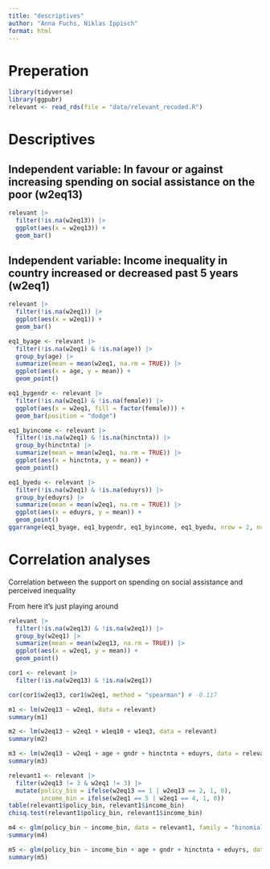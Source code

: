 ```yaml
---
title: "descriptives"
author: "Anna Fuchs, Niklas Ippisch"
format: html
---
```


# Preperation
```r
library(tidyverse)
library(ggpubr)
relevant <- read_rds(file = "data/relevant_recoded.R")
```


# Descriptives

## Independent variable: In favour or against increasing spending on social assistance on the poor (w2eq13)
```r
relevant |> 
  filter(!is.na(w2eq13)) |> 
  ggplot(aes(x = w2eq13)) +
  geom_bar()
```



## Independent variable: Income inequality in country increased or decreased past 5 years (w2eq1)
```r
relevant |> 
  filter(!is.na(w2eq1)) |> 
  ggplot(aes(x = w2eq1)) +
  geom_bar()
```

```r
eq1_byage <- relevant |> 
  filter(!is.na(w2eq1) & !is.na(age)) |> 
  group_by(age) |> 
  summarize(mean = mean(w2eq1, na.rm = TRUE)) |> 
  ggplot(aes(x = age, y = mean)) +
  geom_point()

eq1_bygendr <- relevant |> 
  filter(!is.na(w2eq1) & !is.na(female)) |> 
  ggplot(aes(x = w2eq1, fill = factor(female))) +
  geom_bar(position = "dodge")

eq1_byincome <- relevant |> 
  filter(!is.na(w2eq1) & !is.na(hinctnta)) |> 
  group_by(hinctnta) |> 
  summarize(mean = mean(w2eq1, na.rm = TRUE)) |> 
  ggplot(aes(x = hinctnta, y = mean)) +
  geom_point()

eq1_byedu <- relevant |> 
  filter(!is.na(w2eq1) & !is.na(eduyrs)) |> 
  group_by(eduyrs) |> 
  summarize(mean = mean(w2eq1, na.rm = TRUE)) |> 
  ggplot(aes(x = eduyrs, y = mean)) +
  geom_point()
ggarrange(eq1_byage, eq1_bygendr, eq1_byincome, eq1_byedu, nrow = 2, ncol = 2)
```

# Correlation analyses

Correlation between the support on spending on social assistance and perceived inequality

From here it's just playing around

```r
relevant |> 
  filter(!is.na(w2eq13) & !is.na(w2eq1)) |> 
  group_by(w2eq1) |> 
  summarize(mean = mean(w2eq13, na.rm = TRUE)) |> 
  ggplot(aes(x = w2eq1, y = mean)) +
  geom_point()
```

```r
cor1 <- relevant |> 
  filter(!is.na(w2eq13) & !is.na(w2eq1))

cor(cor1$w2eq13, cor1$w2eq1, method = "spearman") # -0.117

m1 <- lm(w2eq13 ~ w2eq1, data = relevant)
summary(m1)

```

```r

m2 <- lm(w2eq13 ~ w2eq1 + w1eq10 + w1eq3, data = relevant)
summary(m2)
```

```r
m3 <- lm(w2eq13 ~ w2eq1 + age + gndr + hinctnta + eduyrs, data = relevant)
summary(m3)
```

```r
relevant1 <- relevant |> 
  filter(w2eq13 != 3 & w2eq1 != 3) |> 
  mutate(policy_bin = ifelse(w2eq13 == 1 | w2eq13 == 2, 1, 0),
         income_bin = ifelse(w2eq1 == 5 | w2eq1 == 4, 1, 0))
table(relevant1$policy_bin, relevant1$income_bin)
chisq.test(relevant1$policy_bin, relevant1$income_bin)
```

```r
m4 <- glm(policy_bin ~ income_bin, data = relevant1, family = "binomial")
summary(m4)

m5 <- glm(policy_bin ~ income_bin + age + gndr + hinctnta + eduyrs, data = relevant1, family = "binomial")
summary(m5)
```

